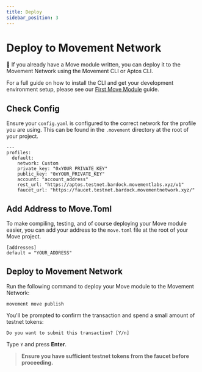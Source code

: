 ```yaml
---
title: Deploy
sidebar_position: 3
---
```


# Deploy to Movement Network 

🚀 If you already have a Move module written, you can deploy it to the Movement Network using the Movement CLI or Aptos CLI.

For a full guide on how to install the CLI and get your development environment setup, please see our [First Move Module](/devs/firstmove) guide.

## Check Config

Ensure your `config.yaml` is configured to the correct network for the profile you are using. This can be found in the `.movement` directory at the root of your project.

```
---
profiles:
  default:
    network: Custom
    private_key: "0xYOUR_PRIVATE_KEY"
    public_key: "0xYOUR_PRIVATE_KEY"
    account: "account_address"
    rest_url: "https://aptos.testnet.bardock.movementlabs.xyz/v1"
    faucet_url: "https://faucet.testnet.bardock.movementnetwork.xyz/"
```


## Add Address to Move.Toml

To make compiling, testing, and of course deploying your Move module easier, you can add your address to the `move.toml` file at the root of your Move project.

```
[addresses]
default = "YOUR_ADDRESS"
```

## Deploy to Movement Network

Run the following command to deploy your Move module to the Movement Network:

```     
movement move publish
```

You'll be prompted to confirm the transaction and spend a small amount of testnet tokens:

```
Do you want to submit this transaction? [Y/n]
```

Type `Y` and press **Enter**.

> **Ensure you have sufficient testnet tokens from the faucet before proceeding.**